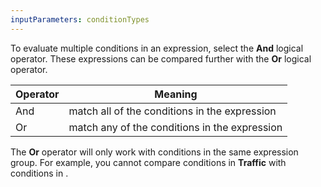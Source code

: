```yaml
---
inputParameters: conditionTypes
---
```



To evaluate multiple conditions in an expression, select the **And** logical operator. These expressions can be compared further with the **Or** logical operator.

| Operator | Meaning                                       |
| -------- | --------------------------------------------- |
| And      | match all of the conditions in the expression |
| Or       | match any of the conditions in the expression |

The **Or** operator will only work with conditions in the same expression group. For example, you cannot compare conditions in **Traffic** with conditions in <Markdown text={props.one}/>.
